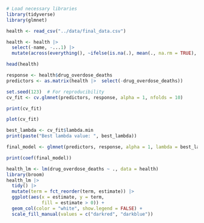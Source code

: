 ```r
# Load necessary libraries
library(tidyverse)
library(glmnet)

health <- read_csv("../data/final_data.csv")

health <- health |> 
  select(-name, -...1) |> 
  mutate(across(everything(), ~ifelse(is.na(.), mean(., na.rm = TRUE), .)))

head(health)

response <- health$drug_overdose_deaths
predictors <- as.matrix(health |>  select(-drug_overdose_deaths))

set.seed(123)  # For reproducibility
cv_fit <- cv.glmnet(predictors, response, alpha = 1, nfolds = 10)

print(cv_fit)

plot(cv_fit)

best_lambda <- cv_fit$lambda.min
print(paste("Best lambda value: ", best_lambda))

final_model <- glmnet(predictors, response, alpha = 1, lambda = best_lambda)

print(coef(final_model))


```


```r
health_lm <- lm(drug_overdose_deaths ~ ., data = health)
library(broom)
health_lm |> 
  tidy() |> 
  mutate(term = fct_reorder(term, estimate)) |> 
  ggplot(aes(x = estimate, y = term, 
             fill = estimate > 0)) +
  geom_col(color = "white", show.legend = FALSE) +
  scale_fill_manual(values = c("darkred", "darkblue"))
```

